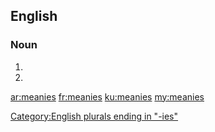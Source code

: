 ==English==

===Noun===
{{head|en|noun plural form}}

# {{plural of|meany|lang=en}}
# {{plural of|meanie|lang=en}}

[[Category:English plurals ending in "-ies"]]

[[ar:meanies]]
[[fr:meanies]]
[[ku:meanies]]
[[my:meanies]]
